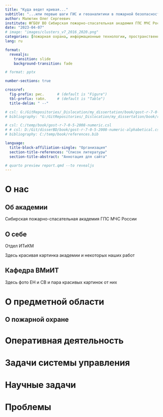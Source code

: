```yaml
---
title: "Куда ведет кривая..."
subtitle: "...или первые шаги ГИС и геоаналитики в пожарной безопасности"
author: Малютин Олег Сергеевич
institute: ФГБОУ ВО Сибирская пожарно-спасательная академия ГПС МЧС России
date: "2023-04-07"
# image: "images/clusters_v7_2016_2020.png"
categories: [пожарная охрана, информационные технологии, пространственный анализ, ГИС]
lang: ru

format:
  revealjs:
    transition: slide
    background-transition: fade

# format: pptx

number-sections: true  

crossref:
  fig-prefix: рис.      # (default is "Figure")
  tbl-prefix: табл.     # (default is "Table")
  title-delim: " --"

# csl: G:/GitRepositories/_Dislocation/my_dissertation/book/gost-r-7-0-5-2008-numeric.csl
# bibliography: "G:/GitRepositories/_Dislocation/my_dissertation/book/references.bib"

# csl: C:/temp/book/gost-r-7-0-5-2008-numeric.csl
# # csl: D:/Git/disserBD/book/gost-r-7-0-5-2008-numeric-alphabetical.csl
# bibliography: C:/temp/book/references.bib

language:
  title-block-affiliation-single: "Организация"
  section-title-references: "Список литературы"
  section-title-abstract: "Аннотация для сайта"

# quarto preview report.qmd --to revealjs
---
```


# О нас

## Об академии

Сибирская пожарно-спасательная академия ГПС МЧС России

## О себе

Отдел ИТиКМ

Здесь красивая картинка академии и некоторых наших работ

## Кафедра ВМиИТ

Здесь фото ЕН и СВ и пара красивых картинок от них





# О предметной области

## О пожарной охране





# Оперативная деятельность





# Задачи системы управления





# Научные задачи





# Проблемы


